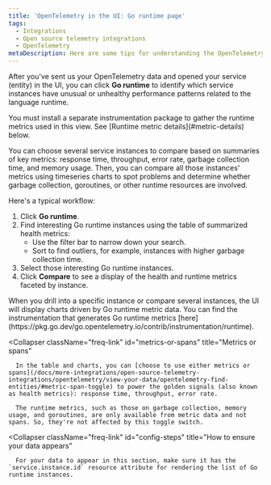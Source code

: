 ```yaml
---
title: 'OpenTelemetry in the UI: Go runtime page'
tags:
  - Integrations
  - Open source telemetry integrations
  - OpenTelemetry
metaDescription: Here are some tips for understanding the OpenTelemetry Go runtime page in the New Relic UI.
---
```


After you've sent us your OpenTelemetry data and opened your service (entity) in the UI, you can click **Go runtime** to identify which service instances have unusual or unhealthy performance patterns related to the language runtime.

<Callout variant="important">
  You must install a separate instrumentation package to gather the runtime metrics used in this view. See [Runtime metric details](#metric-details) below.
</Callout>

You can choose several service instances to compare based on summaries of key metrics: response time, throughput, error rate, garbage collection time, and memory usage. Then, you can compare all those instances' metrics using timeseries charts to spot problems and determine whether garbage collection, goroutines, or other runtime resources are involved.

Here's a typical workflow:

1. Click **Go runtime**.
2. Find interesting Go runtime instances using the table of summarized health metrics:
   * Use the filter bar to narrow down your search.
   * Sort to find outliers, for example, instances with higher garbage collection time.
3. Select those interesting Go runtime instances.
4. Click **Compare** to see a display of the health and runtime metrics faceted by instance.

<CollapserGroup>
  <Collapser
      className="freq-link"
      id="metric-details"
      title="Runtime metric details"
  >
      When you drill into a specific instance or compare several instances, the UI will display charts driven by Go runtime metric data. You can find the instrumentation that generates Go runtime metrics [here](https://pkg.go.dev/go.opentelemetry.io/contrib/instrumentation/runtime).
  </Collapser>

  <Collapser
      className="freq-link"
      id="metrics-or-spans"
      title="Metrics or spans"
  >
      In the table and charts, you can [choose to use either metrics or spans](/docs/more-integrations/open-source-telemetry-integrations/opentelemetry/view-your-data/opentelemetry-find-entities/#metric-span-toggle) to power the golden signals (also known as health metrics): response time, throughput, error rate.

      The runtime metrics, such as those on garbage collection, memory usage, and goroutines, are only available from metric data and not spans. So, they're not affected by this toggle switch.
  </Collapser>

  <Collapser
      className="freq-link"
      id="config-steps"
      title="How to ensure your data appears"
  >
      For your data to appear in this section, make sure it has the `service.instance.id` resource attribute for rendering the list of Go runtime instances.
  </Collapser>
</CollapserGroup>
